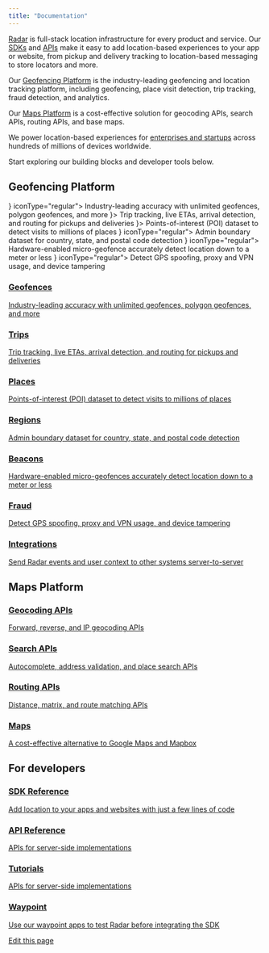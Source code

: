 ```yaml
---
title: "Documentation"
---
```


[Radar](https://radar.com/) is full-stack location infrastructure for every product and service. Our [SDKs](https://docs.radar.com/sdk) and [APIs](https://docs.radar.com/api) make it easy to add location-based experiences to your app or website, from pickup and delivery tracking to location-based messaging to store locators and more.

Our [Geofencing Platform](https://docs.radar.com/geofencing/overview) is the industry-leading geofencing and location tracking platform, including geofencing, place visit detection, trip tracking, fraud detection, and analytics.

Our [Maps Platform](https://docs.radar.com/maps/overview) is a cost-effective solution for geocoding APIs, search APIs, routing APIs, and base maps.

We power location-based experiences for [enterprises and startups](https://radar.com/customers) across hundreds of millions of devices worldwide.

Start exploring our building blocks and developer tools below.

## Geofencing Platform

<CardGroup cols={2}>
  <Card title="Geofences" icon={<svg xmlns="http://www.w3.org/2000/svg" width="32" height="32" viewBox="0 0 36 36" fill="none">
<rect width="36" height="36" rx="18" fill="#FF6F00"/>
<path fill-rule="evenodd" clip-rule="evenodd" d="M18.1645 10.4999C20.5785 10.612 22.5068 12.6076 22.5068 15.0515V15.1487V15.2458C22.5068 17.9364 18.867 21.8154 18.4858 22.2115C18.3364 22.3684 18.1047 22.4507 17.9552 22.4507C17.8057 22.4507 17.574 22.3684 17.4246 22.2115C17.0509 21.8154 13.4036 17.9364 13.4036 15.2458V15.1487V15.0515C13.4036 12.6076 15.3244 10.612 17.7459 10.4999H17.9552H18.1645ZM16.2362 15.0515C16.2362 16.0007 17.006 16.763 17.9477 16.763C18.8969 16.763 19.6592 16.0007 19.6592 15.0515C19.6592 14.1023 18.8969 13.34 17.9477 13.34C16.9985 13.34 16.2362 14.1023 16.2362 15.0515ZM21.8566 20.4551C21.9612 20.3131 22.0509 20.1786 22.1406 20.0366L22.148 20.0291C23.2766 20.5971 23.9567 21.4118 23.9567 22.3385C23.9567 24.1398 21.3932 25.5 18 25.5C14.6069 25.5 12.0434 24.1398 12.0434 22.3385C12.0434 21.4267 12.7011 20.627 13.7922 20.059L13.7923 20.059C13.8745 20.1861 13.9567 20.3131 14.0538 20.4477C14.2631 20.7466 14.4724 21.0231 14.6816 21.2922C13.9492 21.6211 13.5307 22.0172 13.5307 22.3385C13.5307 23.0037 15.3094 24.0052 17.9926 24.0052C20.6757 24.0052 22.4545 23.0037 22.4545 22.3385C22.4545 22.0097 22.0135 21.5986 21.2512 21.2698C21.2753 21.2383 21.2996 21.2065 21.3241 21.1745C21.4973 20.9486 21.6798 20.7105 21.8566 20.4551Z" fill="white"/>
</svg>} iconType="regular">
    Industry-leading accuracy with unlimited geofences, polygon geofences, and more
  </Card>
  <Card title="Trips" icon={<svg
xmlns="http://www.w3.org/2000/svg"
width={32}
height={32}
viewBox="0 0 36 36"
fill="none"
{...props}
>
<rect width={36} height={36} fill="#EB0083" rx={18} />
<path
  fill="#fff"
  d="M24 10.5H12a.932.932 0 0 0-.923.937v13.126c0 .515.415.937.922.937h.194a.932.932 0 0 0 .923-.937v-2.81H24a.932.932 0 0 0 .922-.938v-9.378a.932.932 0 0 0-.922-.937Zm-1.116 5.622h-3.256v3.307h-3.256v-3.307h-3.256v-3.308h3.256v3.308h3.256v-3.308h3.256v3.308Z"
/>
</svg>}>
    Trip tracking, live ETAs, arrival detection, and routing for pickups and deliveries
  </Card>
  <Card title="Places" icon={<svg
xmlns="http://www.w3.org/2000/svg"
width={32}
height={32}
viewBox="0 0 36 36"
fill="none"
{...props}
>
<rect width={36} height={36} fill="#5B38FF" rx={18} />
<path
fill="#fff"
d="M23.531 10.969c-.187-.281-.468-.469-.843-.469h-9.375c-.376 0-.657.188-.844.469-1.969 3.75-1.969 3.937-1.969 4.219a1.88 1.88 0 0 0 1.875 1.874v7.5c0 .563.375.938.938.938h9.374c.563 0 .938-.375.938-.938v-7.5a1.88 1.88 0 0 0 1.875-1.875c0-.28 0-.468-1.969-4.218Zm-3.656 12.656v-3.75h-3.75v3.75H14.25v-6.844c.281.188.563.282.938.282.562 0 1.03-.282 1.406-.657.375.375.843.657 1.406.657s1.031-.282 1.406-.657c.375.375.844.657 1.407.657.375 0 .656-.094.937-.282v6.844h-1.875Z"
/>
</svg>}>
    Points-of-interest (POI) dataset to detect visits to millions of places
  </Card>
<Card title="Regions" icon={<svg xmlns="http://www.w3.org/2000/svg" width="32" height="32" viewBox="0 0 36 36" fill="none">
<rect width="36" height="36" rx="18" fill="#FF6F00"/>
<path fill-rule="evenodd" clip-rule="evenodd" d="M18.1645 10.4999C20.5785 10.612 22.5068 12.6076 22.5068 15.0515V15.1487V15.2458C22.5068 17.9364 18.867 21.8154 18.4858 22.2115C18.3364 22.3684 18.1047 22.4507 17.9552 22.4507C17.8057 22.4507 17.574 22.3684 17.4246 22.2115C17.0509 21.8154 13.4036 17.9364 13.4036 15.2458V15.1487V15.0515C13.4036 12.6076 15.3244 10.612 17.7459 10.4999H17.9552H18.1645ZM16.2362 15.0515C16.2362 16.0007 17.006 16.763 17.9477 16.763C18.8969 16.763 19.6592 16.0007 19.6592 15.0515C19.6592 14.1023 18.8969 13.34 17.9477 13.34C16.9985 13.34 16.2362 14.1023 16.2362 15.0515ZM21.8566 20.4551C21.9612 20.3131 22.0509 20.1786 22.1406 20.0366L22.148 20.0291C23.2766 20.5971 23.9567 21.4118 23.9567 22.3385C23.9567 24.1398 21.3932 25.5 18 25.5C14.6069 25.5 12.0434 24.1398 12.0434 22.3385C12.0434 21.4267 12.7011 20.627 13.7922 20.059L13.7923 20.059C13.8745 20.1861 13.9567 20.3131 14.0538 20.4477C14.2631 20.7466 14.4724 21.0231 14.6816 21.2922C13.9492 21.6211 13.5307 22.0172 13.5307 22.3385C13.5307 23.0037 15.3094 24.0052 17.9926 24.0052C20.6757 24.0052 22.4545 23.0037 22.4545 22.3385C22.4545 22.0097 22.0135 21.5986 21.2512 21.2698C21.2753 21.2383 21.2996 21.2065 21.3241 21.1745C21.4973 20.9486 21.6798 20.7105 21.8566 20.4551Z" fill="white"/>
</svg>} iconType="regular">
    Admin boundary dataset for country, state, and postal code detection
  </Card>
<Card title="Beacons" icon={<svg xmlns="http://www.w3.org/2000/svg" width="32" height="32" viewBox="0 0 36 36" fill="none">
<rect width="36" height="36" rx="18" fill="#FF6F00"/>
<path fill-rule="evenodd" clip-rule="evenodd" d="M18.1645 10.4999C20.5785 10.612 22.5068 12.6076 22.5068 15.0515V15.1487V15.2458C22.5068 17.9364 18.867 21.8154 18.4858 22.2115C18.3364 22.3684 18.1047 22.4507 17.9552 22.4507C17.8057 22.4507 17.574 22.3684 17.4246 22.2115C17.0509 21.8154 13.4036 17.9364 13.4036 15.2458V15.1487V15.0515C13.4036 12.6076 15.3244 10.612 17.7459 10.4999H17.9552H18.1645ZM16.2362 15.0515C16.2362 16.0007 17.006 16.763 17.9477 16.763C18.8969 16.763 19.6592 16.0007 19.6592 15.0515C19.6592 14.1023 18.8969 13.34 17.9477 13.34C16.9985 13.34 16.2362 14.1023 16.2362 15.0515ZM21.8566 20.4551C21.9612 20.3131 22.0509 20.1786 22.1406 20.0366L22.148 20.0291C23.2766 20.5971 23.9567 21.4118 23.9567 22.3385C23.9567 24.1398 21.3932 25.5 18 25.5C14.6069 25.5 12.0434 24.1398 12.0434 22.3385C12.0434 21.4267 12.7011 20.627 13.7922 20.059L13.7923 20.059C13.8745 20.1861 13.9567 20.3131 14.0538 20.4477C14.2631 20.7466 14.4724 21.0231 14.6816 21.2922C13.9492 21.6211 13.5307 22.0172 13.5307 22.3385C13.5307 23.0037 15.3094 24.0052 17.9926 24.0052C20.6757 24.0052 22.4545 23.0037 22.4545 22.3385C22.4545 22.0097 22.0135 21.5986 21.2512 21.2698C21.2753 21.2383 21.2996 21.2065 21.3241 21.1745C21.4973 20.9486 21.6798 20.7105 21.8566 20.4551Z" fill="white"/>
</svg>} iconType="regular">
    Hardware-enabled micro-geofence accurately detect location down to a meter or less
  </Card>
<Card title="Fraud" icon={<svg xmlns="http://www.w3.org/2000/svg" width="32" height="32" viewBox="0 0 36 36" fill="none">
<rect width="36" height="36" rx="18" fill="#FF6F00"/>
<path fill-rule="evenodd" clip-rule="evenodd" d="M18.1645 10.4999C20.5785 10.612 22.5068 12.6076 22.5068 15.0515V15.1487V15.2458C22.5068 17.9364 18.867 21.8154 18.4858 22.2115C18.3364 22.3684 18.1047 22.4507 17.9552 22.4507C17.8057 22.4507 17.574 22.3684 17.4246 22.2115C17.0509 21.8154 13.4036 17.9364 13.4036 15.2458V15.1487V15.0515C13.4036 12.6076 15.3244 10.612 17.7459 10.4999H17.9552H18.1645ZM16.2362 15.0515C16.2362 16.0007 17.006 16.763 17.9477 16.763C18.8969 16.763 19.6592 16.0007 19.6592 15.0515C19.6592 14.1023 18.8969 13.34 17.9477 13.34C16.9985 13.34 16.2362 14.1023 16.2362 15.0515ZM21.8566 20.4551C21.9612 20.3131 22.0509 20.1786 22.1406 20.0366L22.148 20.0291C23.2766 20.5971 23.9567 21.4118 23.9567 22.3385C23.9567 24.1398 21.3932 25.5 18 25.5C14.6069 25.5 12.0434 24.1398 12.0434 22.3385C12.0434 21.4267 12.7011 20.627 13.7922 20.059L13.7923 20.059C13.8745 20.1861 13.9567 20.3131 14.0538 20.4477C14.2631 20.7466 14.4724 21.0231 14.6816 21.2922C13.9492 21.6211 13.5307 22.0172 13.5307 22.3385C13.5307 23.0037 15.3094 24.0052 17.9926 24.0052C20.6757 24.0052 22.4545 23.0037 22.4545 22.3385C22.4545 22.0097 22.0135 21.5986 21.2512 21.2698C21.2753 21.2383 21.2996 21.2065 21.3241 21.1745C21.4973 20.9486 21.6798 20.7105 21.8566 20.4551Z" fill="white"/>
</svg>} iconType="regular">
    Detect GPS spoofing, proxy and VPN usage, and device tampering
  </Card>
</CardGroup>

### [Geofences](/geofences)

[Industry-leading accuracy with unlimited geofences, polygon geofences, and more](/geofences)

### [Trips](/trip-tracking)

[Trip tracking, live ETAs, arrival detection, and routing for pickups and deliveries](/trip-tracking)

### [Places](/places)

[Points-of-interest (POI) dataset to detect visits to millions of places](/places)

### [Regions](/regions)

[Admin boundary dataset for country, state, and postal code detection](/regions)

### [Beacons](/beacons)

[Hardware-enabled micro-geofences accurately detect location down to a meter or less](/beacons)

### [Fraud](/fraud)

[Detect GPS spoofing, proxy and VPN usage, and device tampering](/fraud)

### [Integrations](/integrations)

[Send Radar events and user context to other systems server-to-server](/integrations)

## Maps Platform

### [Geocoding APIs](/maps/geocoding)

[Forward, reverse, and IP geocoding APIs](/maps/geocoding)

### [Search APIs](/maps/search)

[Autocomplete, address validation, and place search APIs](/maps/search)

### [Routing APIs](/maps/routing)

[Distance, matrix, and route matching APIs](/maps/routing)

### [Maps](/maps/maps)

[A cost-effective alternative to Google Maps and Mapbox](/maps/maps)

## For developers

### [SDK Reference](/sdk)

[Add location to your apps and websites with just a few lines of code](/sdk)

### [API Reference](/api)

[APIs for server-side implementations](/api)

### [Tutorials](/tutorials)

[APIs for server-side implementations](/tutorials)

### [Waypoint](/waypoint)

[Use our waypoint apps to test Radar before integrating the SDK](/waypoint)

[Edit this page](https://github.com/radarlabs/docs/edit/main/docs/overview.mdx)